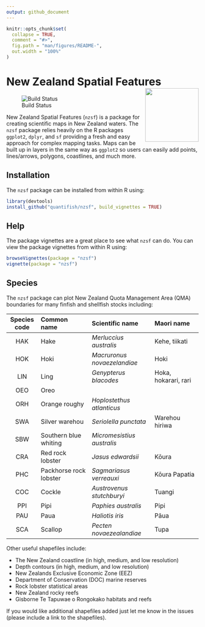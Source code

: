 ```yaml
---
output: github_document
---
```


<!-- README.md is generated from README.Rmd. Please edit that file -->

```r
knitr::opts_chunk$set(
  collapse = TRUE,
  comment = "#>",
  fig.path = "man/figures/README-",
  out.width = "100%"
)
```

# New Zealand Spatial Features <img src="man/figures/sticker.png" align="right" height=140/>

![Build Status](https://travis-ci.org/quantifish/nzsf.svg?branch=master)

New Zealand Spatial Features (`nzsf`) is a package for creating scientific maps in New Zealand waters. The `nzsf` package relies heavily on the R packages `ggplot2`, `dplyr`, and `sf` providing a fresh and easy approach for complex mapping tasks. Maps can be built up in layers in the same way as `ggplot2` so users can easily add points, lines/arrows, polygons, coastlines, and much more. 

## Installation

The `nzsf` package can be installed from within R using:

``` r
library(devtools)
install_github("quantifish/nzsf", build_vignettes = TRUE)
```

## Help

The package vignettes are a great place to see what `nzsf` can do. You can view the package vignettes from within R using:

``` r
browseVignettes(package = "nzsf")
vignette(package = "nzsf")
```

## Species

The `nzsf` package can plot New Zealand  Quota Management Area (QMA) boundaries for many finfish and shellfish stocks including:

| Species code | Common name            | Scientific name             | Maori name           |
|:------------:|:---------------------- |:--------------------------- |:-------------------- |
| HAK          | Hake                   | *Merluccius australis*      | Kehe, tiikati        |
| HOK          | Hoki                   | *Macruronus novaezelandiae* | Hoki                 |
| LIN          | Ling                   | *Genypterus blacodes*       | Hoka, hokarari, rari |
| OEO          | Oreo                   |                             |                      |
| ORH          | Orange roughy          | *Hoplostethus atlanticus*   |                      |
| SWA          | Silver warehou         | *Seriolella punctata*       | Warehou hiriwa       |
| SBW          | Southern blue whiting  | *Micromesistius australis*  |                      |
| CRA          | Red rock lobster       | *Jasus edwardsii*           | Kōura                |
| PHC          | Packhorse rock lobster | *Sagmariasus verreauxi*     | Kōura Papatia        |
| COC          | Cockle                 | *Austrovenus stutchburyi*   | Tuangi               |
| PPI          | Pipi                   | *Paphies australis*         | Pipi                 |
| PAU          | Paua                   | *Haliotis iris*             | Pāua                 |
| SCA          | Scallop                | *Pecten novaezealandiae*    | Tupa                 |

Other useful shapefiles include:

* The New Zealand coastline (in high, medium, and low resolution)
* Depth contours (in high, medium, and low resolution)
* New Zealands Exclusive Economic Zone (EEZ)
* Department of Conservation (DOC) marine reserves
* Rock lobster statistical areas
* New Zealand rocky reefs
* Gisborne Te Tapuwae o Rongokako habitats and reefs

If you would like additional shapefiles added just let me know in the issues (please include a link to the shapefiles).
